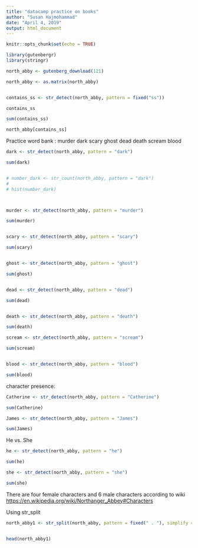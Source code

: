 ```yaml
---
title: "datacamp practice on books"
author: "Susan Hajmohammad"
date: "April 4, 2019"
output: html_document
---
```


```r
knitr::opts_chunk$set(echo = TRUE)
```


```r

library(gutenbergr)
library(stringr)

```

```r

north_abby <- gutenberg_download(121)


```




```r

north_abby <- as.matrix(north_abby)


contains_ss <- str_detect(north_abby, pattern = fixed("ss"))

contains_ss

sum(contains_ss)

north_abby[contains_ss]

```



Practice word bank :
murder 
dark 
scary
ghost
dead
death
scream
blood


```r

dark <- str_detect(north_abby, pattern = "dark")

sum(dark)


# number_dark <- str_count(north_abby, pattern = "dark")
# 
# hist(number_dark)



murder <- str_detect(north_abby, pattern = "murder")

sum(murder)


scary <- str_detect(north_abby, pattern = "scary")

sum(scary)


ghost <- str_detect(north_abby, pattern = "ghost")

sum(ghost)


dead <- str_detect(north_abby, pattern = "dead")

sum(dead)


death <- str_detect(north_abby, pattern = "death")

sum(death)

scream <- str_detect(north_abby, pattern = "scream")

sum(scream)


blood <- str_detect(north_abby, pattern = "blood")

sum(blood)


```



character presence:


```r

Catherine <- str_detect(north_abby, pattern = "Catherine")

sum(Catherine)


```


```r

James <- str_detect(north_abby, pattern = "James")

sum(James)


```


He vs. She


```r

he <- str_detect(north_abby, pattern = "he")

sum(he)


```



```r

she <- str_detect(north_abby, pattern = "she")

sum(she)


```


There are four female characters and 6 male characters according to wiki <https://en.wikipedia.org/wiki/Northanger_Abbey#Characters>


Using str_split

```r


north_abby1 <- str_split(north_abby, pattern = fixed(" . "), simplify = TRUE)


head(north_abby1)



```

























